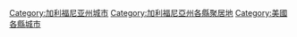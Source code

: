 [[Category:加利福尼亚州城市|Category:加利福尼亚州城市]]
[[Category:加利福尼亞州各縣聚居地|Category:加利福尼亞州各縣聚居地]]
[[Category:美國各縣城市|Category:美國各縣城市]]